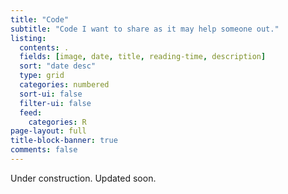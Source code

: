 ```yaml
---
title: "Code"
subtitle: "Code I want to share as it may help someone out."
listing:
  contents: .
  fields: [image, date, title, reading-time, description]
  sort: "date desc"
  type: grid
  categories: numbered
  sort-ui: false
  filter-ui: false
  feed: 
    categories: R
page-layout: full
title-block-banner: true
comments: false
---
```


Under construction. Updated soon.
